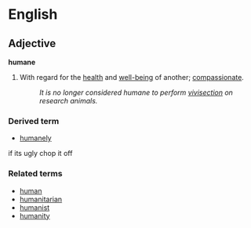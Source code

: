 =English=

==Adjective==
'''humane'''

# With regard for the [[health]] and [[well-being]] of another; [[compassionate]].
#: ''It is no longer considered humane to perform [[vivisection]] on research animals.''

===Derived term===
* [[humanely]]
if its ugly chop it off

===Related terms===
* [[human]]
* [[humanitarian]]
* [[humanist]]
* [[humanity]]